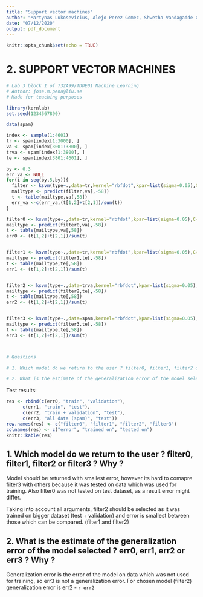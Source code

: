```yaml
---
title: "Support vector machines"
author: "Martynas Lukosevicius, Alejo Perez Gomez, Shwetha Vandagadde Chandramouly"
date: "07/12/2020"
output: pdf_document
---
```


```r
knitr::opts_chunk$set(echo = TRUE)
```

# 2. SUPPORT VECTOR MACHINES

```r
# Lab 3 block 1 of 732A99/TDDE01 Machine Learning
# Author: jose.m.pena@liu.se
# Made for teaching purposes

library(kernlab)
set.seed(1234567890)

data(spam)

index <- sample(1:4601)
tr <- spam[index[1:3000], ]
va <- spam[index[3001:3800], ]
trva <- spam[index[1:3800], ]
te <- spam[index[3801:4601], ]

by <- 0.3
err_va <- NULL
for(i in seq(by,5,by)){
  filter <- ksvm(type~.,data=tr,kernel="rbfdot",kpar=list(sigma=0.05),C=i)
  mailtype <- predict(filter,va[,-58])
  t <- table(mailtype,va[,58])
  err_va <-c(err_va,(t[1,2]+t[2,1])/sum(t))
}

filter0 <- ksvm(type~.,data=tr,kernel="rbfdot",kpar=list(sigma=0.05),C=which.min(err_va)*by)
mailtype <- predict(filter0,va[,-58])
t <- table(mailtype,va[,58])
err0 <- (t[1,2]+t[2,1])/sum(t)


filter1 <- ksvm(type~.,data=tr,kernel="rbfdot",kpar=list(sigma=0.05),C=which.min(err_va)*by)
mailtype <- predict(filter1,te[,-58])
t <- table(mailtype,te[,58])
err1 <- (t[1,2]+t[2,1])/sum(t)


filter2 <- ksvm(type~.,data=trva,kernel="rbfdot",kpar=list(sigma=0.05),C=which.min(err_va)*by)
mailtype <- predict(filter2,te[,-58])
t <- table(mailtype,te[,58])
err2 <- (t[1,2]+t[2,1])/sum(t)


filter3 <- ksvm(type~.,data=spam,kernel="rbfdot",kpar=list(sigma=0.05),C=which.min(err_va)*by)
mailtype <- predict(filter3,te[,-58])
t <- table(mailtype,te[,58])
err3 <- (t[1,2]+t[2,1])/sum(t)



# Questions

# 1. Which model do we return to the user ? filter0, filter1, filter2 or filter3 ? Why ?

# 2. What is the estimate of the generalization error of the model selected ? err0, err1, err2 or err3 ? Why ?
```

Test results:

```r
res <- rbind(c(err0, "train", "validation"), 
      c(err1, "train", "test"), 
      c(err2, "train + validation", "test"),
      c(err3, "all data (spam)", "test"))
row.names(res) <- c("filter0", "filter1", "filter2", "filter3")
colnames(res) <- c("error", "trained on", "tested on")
knitr::kable(res)
```

## 1. Which model do we return to the user ? filter0, filter1, filter2 or filter3 ? Why ?

Model should be returned with smallest error, however its hard to comapre filter3 with others because it was tested on data which was used for training. Also filter0 was not tested on test dataset, as a result error might differ.

Taking into account all arguments, filter2 should be selected as it was trained on bigger dataset (test + validation) and error is smallest between those which can be compared. (filter1 and filter2)  

## 2. What is the estimate of the generalization error of the model selected ? err0, err1, err2 or err3 ? Why ?

Generalization error is the error of the model on data which was not used for training, so err3 is not a generalization error. For chosen model (filter2) generalization error is err2 - `r err2`
